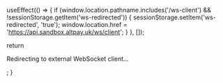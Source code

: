
  useEffect(() => {
    if (window.location.pathname.includes('/ws-client') && !sessionStorage.getItem('ws-redirected')) {
      sessionStorage.setItem('ws-redirected', 'true');
      window.location.href = 'https://api.sandbox.altpay.uk/ws/client';
    }
  }, []);

  return <p>Redirecting to external WebSocket client...</p>;
}


